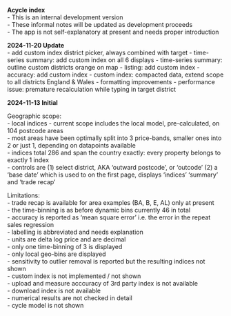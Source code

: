 
**Acycle index**   
- This is an internal development version  
- These informal notes will be updated as development proceeds  
- The app is not self-explanatory at present and needs proper introduction  

**2024-11-20 Update**  
- add custom index district picker, always combined with target
- time-series summary: add custom index on all 6 displays
- time-series summary: outline custom districts orange on map
- listing: add custom index 
- accuracy: add custom index 
- custom index: compacted data, extend scope to all districts England & Wales
- formatting improvements
- performance issue: premature recalculation while typing in target district  
  
**2024-11-13 Initial**  
  
Geographic scope:  
  -  local indices
  -  current scope includes the local model, pre-calculated, on 104 postcode areas  
  -  most areas have been optimally split into 3 price-bands, smaller ones into 2 or just 1, depending on datapoints available  
  -  indices total 286 and span the country exactly: every property belongs to exactly 1 index  
  -  controls are (1) select district, AKA 'outward postcode', or 'outcode' (2) a 'base date' which is used to on the first page, displays 'indices' 'summary' and 'trade recap'  

 Limitations:  
  -  trade recap is available for area examples (BA, B, E, AL) only at present  
  -  the time-binning is as before dynamic bins currently 46 in total  
  -  accuracy is reported as 'mean square error' i.e. the error in the repeat sales regression  
  -  labelling is abbreviated and needs explanation  
  -  units are delta log price and are decimal  
  -  only one time-binning of 3 is displayed   
  -  only local geo-bins are displayed  
  -  sensitivity to outlier removal is reported but the resulting indices not shown  
  -  custom index is not implemented / not shown  
  -  upload and measure acccuracy of 3rd party index is not available  
  -  download index is not available  
  -  numerical results are not checked in detail  
  -  cycle model is not shown  
